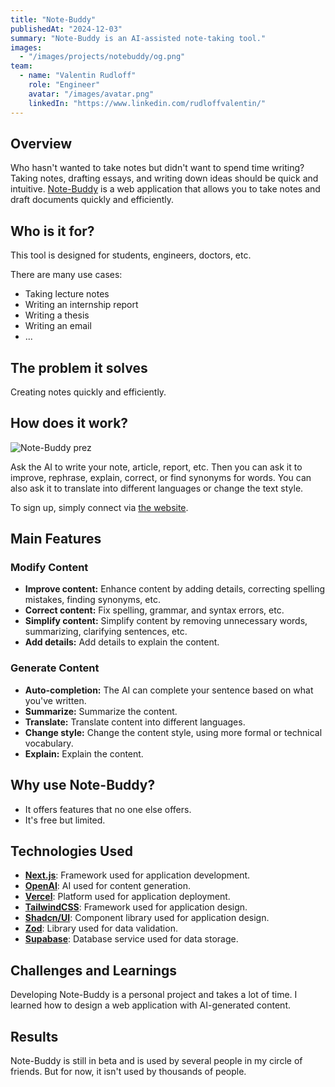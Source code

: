 ```yaml
---
title: "Note-Buddy"
publishedAt: "2024-12-03"
summary: "Note-Buddy is an AI-assisted note-taking tool."
images:
  - "/images/projects/notebuddy/og.png"
team:
  - name: "Valentin Rudloff"
    role: "Engineer"
    avatar: "/images/avatar.png"
    linkedIn: "https://www.linkedin.com/rudloffvalentin/"
---
```


## Overview

Who hasn't wanted to take notes but didn't want to spend time writing? Taking notes, drafting essays, and writing down ideas should be quick and intuitive.
[Note-Buddy](https://note-buddy.app) is a web application that allows you to take notes and draft documents quickly and efficiently.

## Who is it for?

This tool is designed for students, engineers, doctors, etc.

There are many use cases:

- Taking lecture notes
- Writing an internship report
- Writing a thesis
- Writing an email
- ...

## The problem it solves

Creating notes quickly and efficiently.

## How does it work?

![Note-Buddy prez](/images/projects/notebuddy/prez-ask-ai.gif)

Ask the AI to write your note, article, report, etc. Then you can ask it to improve, rephrase, explain, correct, or find synonyms for words.
You can also ask it to translate into different languages or change the text style.

To sign up, simply connect via [the website](https://note-buddy.app/signup).

## Main Features

### Modify Content

- **Improve content:** Enhance content by adding details, correcting spelling mistakes, finding synonyms, etc.
- **Correct content:** Fix spelling, grammar, and syntax errors, etc.
- **Simplify content:** Simplify content by removing unnecessary words, summarizing, clarifying sentences, etc.
- **Add details:** Add details to explain the content.

### Generate Content

- **Auto-completion:** The AI can complete your sentence based on what you've written.
- **Summarize:** Summarize the content.
- **Translate:** Translate content into different languages.
- **Change style:** Change the content style, using more formal or technical vocabulary.
- **Explain:** Explain the content.

## Why use Note-Buddy?

- It offers features that no one else offers.
- It's free but limited.

## Technologies Used

- **[Next.js](https://nextjs.org)**: Framework used for application development.
- **[OpenAI](https://openai.com)**: AI used for content generation.
- **[Vercel](https://vercel.com)**: Platform used for application deployment.
- **[TailwindCSS](https://tailwindcss.com)**: Framework used for application design.
- **[Shadcn/UI](https://ui.shadcn.com)**: Component library used for application design.
- **[Zod](https://zod.dev)**: Library used for data validation.
- **[Supabase](https://supabase.com)**: Database service used for data storage.

## Challenges and Learnings

Developing Note-Buddy is a personal project and takes a lot of time. I learned how to design a web application with AI-generated content.

## Results

Note-Buddy is still in beta and is used by several people in my circle of friends. But for now, it isn't used by thousands of people.
